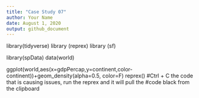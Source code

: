 ```yaml
---
title: "Case Study 07"
author: Your Name
date: August 1, 2020
output: github_document
---
```

library(tidyverse)
library (reprex)
library (sf)

library(spData)
data(world)

ggplot(world,aes(x=gdpPercap,y=continent,color-continent))+geom_density(alpha=0.5,
                                                                         color=F)
reprex()
#Ctrl + C the code that is causing issues, run the reprex and it will pull the
#code black from the clipboard